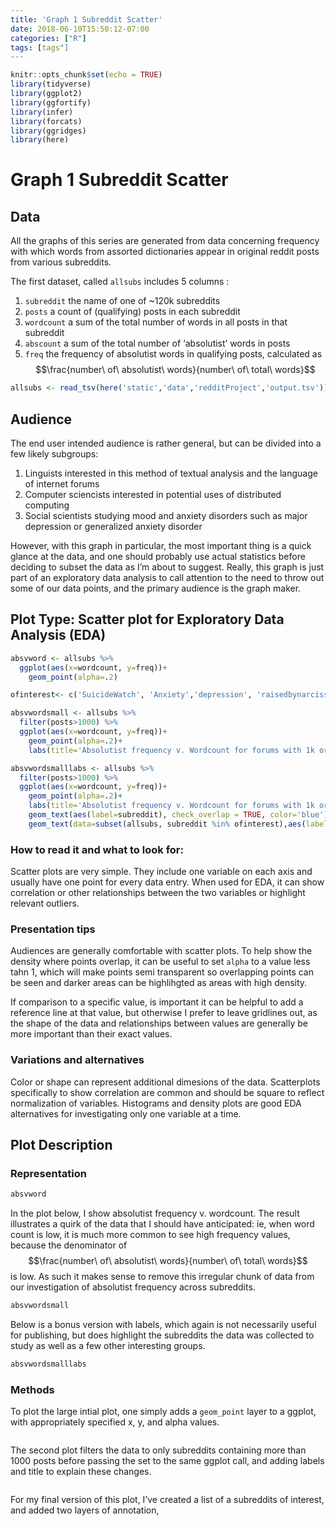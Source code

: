 ```yaml
---
title: 'Graph 1 Subreddit Scatter'
date: 2018-06-10T15:50:12-07:00
categories: ["R"]
tags: [tags"]
---
```



```r
knitr::opts_chunk$set(echo = TRUE)
library(tidyverse)
library(ggplot2)
library(ggfortify)
library(infer)
library(forcats)
library(ggridges)
library(here)
```

# Graph 1 Subreddit Scatter

## Data

All the graphs of this series are generated from data concerning frequency with which words from assorted dictionaries appear in original reddit posts from various subreddits. 

The first dataset, called `allsubs` includes 5 columns : 

1. `subreddit` the name of one of ~120k subreddits
1. `posts` a count of (qualifying\footnote{only posts of 100+ words in length, marked as 'self' posts, ie. user generated text, not external links were counted in this data collection}) posts in each subreddit
1. `wordcount` a sum of the total number of words in all posts in that subreddit
1.  `abscount` a sum of the total number of 'absolutist'\footnote{Examples of absolutist words are: `always', `never', `completely', etc. For definitions and selection process of `absolutist' words, see: \href{http://journals.sagepub.com/doi/abs/10.1177/2167702617747074}{In an Absolute State}  by AlMosaiwi and Johnstone (2018)} words in posts  
1. `freq` the frequency of absolutist words in qualifying posts, calculated as $$\frac{number\ of\ absolutist\ words}{number\ of\ total\ words}$$


```r
allsubs <- read_tsv(here('static','data','redditProject','output.tsv'))
```
## Audience

The end user intended audience is rather general, but can be divided into a few likely subgroups: 

1. Linguists interested in this method of textual analysis and the language of internet forums
1. Computer sciencists interested in potential uses of distributed computing
1. Social scientists studying mood and anxiety disorders such as major depression or generalized anxiety disorder\footnote{Again I refer the reader to \href{http://journals.sagepub.com/doi/abs/10.1177/2167702617747074}{In an Absolute State}  by AlMosaiwi and Johnstone (2018)}

However, with this graph in particular, the most important thing is a quick glance at the data, and one should probably use actual statistics before deciding to subset the data as I'm about to suggest. Really, this graph is just part of an exploratory data analysis to call attention to the need to throw out some of our data points, and the primary audience is the graph maker. 

## Plot Type: Scatter plot for Exploratory Data Analysis (EDA)
```r
absvword <- allsubs %>% 
  ggplot(aes(x=wordcount, y=freq))+
    geom_point(alpha=.2)
```

```r
ofinterest<- c('SuicideWatch', 'Anxiety','depression', 'raisedbynarcissists')

absvwordsmall <- allsubs %>%
  filter(posts>1000) %>% 
  ggplot(aes(x=wordcount, y=freq))+
    geom_point(alpha=.2)+
    labs(title='Absolutist frequency v. Wordcount for forums with 1k or more posts', x='Wordcount (minimum = 1 mil )')
```

```r

absvwordsmalllabs <- allsubs %>%
  filter(posts>1000) %>% 
  ggplot(aes(x=wordcount, y=freq))+
    geom_point(alpha=.2)+
    labs(title='Absolutist frequency v. Wordcount for forums with 1k or more posts', x='Wordcount (minimum = 1 mil)')+
    geom_text(aes(label=subreddit), check_overlap = TRUE, color='blue')+
    geom_text(data=subset(allsubs, subreddit %in% ofinterest),aes(label=subreddit), check_overlap = FALSE, color='red')

```

### How to read it and what to look for: 

Scatter plots are very simple. They include one variable on each axis and usually have one point for every data entry. When used for EDA, it can show correlation or other relationships between the two variables or highlight relevant outliers. 

### Presentation tips

Audiences are generally comfortable with scatter plots. To help show the density where points overlap, it can be useful to set `alpha` to a value less tahn 1, which will make points semi transparent so overlapping points can be seen and darker areas can be highlihgted as areas with high density. 

If comparison to a specific value, is important it can be helpful to add a reference line at that value, but otherwise I prefer to leave gridlines out, as the shape of the data and relationships between values are generally be more important than their exact values. 

### Variations and alternatives

Color or shape can represent additional dimesions of the data. Scatterplots specifically to show correlation are common and should be square to reflect normalization of variables. Histograms and density plots are good EDA alternatives for investigating only one variable at a time. 

## Plot Description

### Representation

```r
absvword
```

In the plot below, I show absolutist frequency v. wordcount. The result illustrates a quirk of the data that I should have anticipated: ie, when word count is low, it is much more common to see high frequency values, because the denominator of $$\frac{number\ of\ absolutist\ words}{number\ of\ total\ words}$$ is low. As such it makes sense to 
remove this irregular chunk of data from our investigation of absolutist frequency across subreddits.  

```r
absvwordsmall
```

Below is a bonus version with labels, which again is not necessarily useful for publishing, but does highlight the subreddits the data was collected to study as well as a few other interesting groups. 

```r
absvwordsmalllabs
```

### Methods

To plot the large intial plot, one simply adds a `geom_point` layer to a ggplot, with appropriately specified x, y, and alpha values. 

```r

```

The second plot filters the data to only subreddits containing more than 1000 posts before passing the set to the same ggplot call, and adding labels and title to explain these changes.  

```r

```


For my final version of this plot, I've created a list of a subreddits of interest, and added two layers of annotation,  
```r

```

